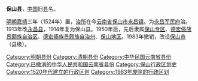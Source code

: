 '''保山县'''，[[中国|中国]]旧[[县|县]]名。

[[明朝|明朝]][[嘉靖|嘉靖]]三年（1524年）置，[[治所|治所]]在今[[云南省|云南省]][[保山市|保山市]][[永昌镇|永昌镇]]。为[[永昌军民府|永昌军民府]]治。1913年改[[永昌县|永昌县]]，1914年复为保山县。1950年后，先后隶属[[保山专区|保山专区]]、[[德宏傣族景颇族自治区|德宏傣族景颇族自治区]]、[[德宏傣族景颇族自治州|德宏傣族景颇族自治州]]、[[保山地区|保山地区]]。1983年撤销，改设[[保山市_(县级)|保山市]]（县级）。
{{中華民國雲南省行政區劃}}
{{清朝云南行政区划}}
{{明朝云南行政区划}}
{{云南行政区划小作品}}
[[Category:明朝县份|Category:明朝县份]] 
[[Category:清朝县份|Category:清朝县份]] 
[[Category:中华民国云南省县份|Category:中华民国云南省县份]]
[[Category:已撤消的中华人民共和国云南省县份|Category:已撤消的中华人民共和国云南省县份]]
[[Category:保山行政区划史|Category:保山行政区划史]]
[[Category:1520年代建立的行政区划|Category:1520年代建立的行政区划]]
[[Category:1983年废除的行政区划|Category:1983年废除的行政区划]]